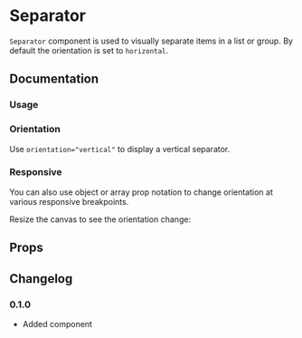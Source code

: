 
# Separator

`Separator` component is used to visually separate items in a list or group. By default the orientation is set to `horizontal`.

## Documentation

### Usage

<ax-demo name="separator/usage" />

### Orientation

Use `orientation="vertical"` to display a vertical separator.

<ax-demo name="separator/vertical-usage" />

### Responsive

You can also use object or array prop notation to change orientation at various responsive breakpoints.

<Callout>Resize the canvas to see the orientation change:</Callout>

<ax-demo
  iframe="/components/separator/demo/"
  height="150"
  name="separator/responsive-usage"
/>

## Props

<ax-props-table component="Separator" />

## Changelog

### 0.1.0

- Added component
